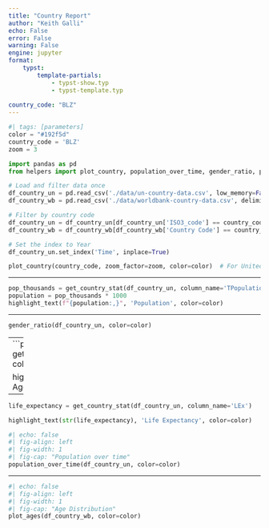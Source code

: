 ```yaml
---
title: "Country Report"
author: "Keith Galli"
echo: False
error: False
warning: False
engine: jupyter
format:
    typst:
        template-partials: 
            - typst-show.typ
            - typst-template.typ
            
country_code: "BLZ"
---
```

```python
#| tags: [parameters]
color = "#192f5d"
country_code = 'BLZ'
zoom = 3
```

```python
import pandas as pd
from helpers import plot_country, population_over_time, gender_ratio, plot_ages, get_country_stat, highlight_text

# Load and filter data once
df_country_un = pd.read_csv('./data/un-country-data.csv', low_memory=False)
df_country_wb = pd.read_csv('./data/worldbank-country-data.csv', delimiter=';', low_memory=False)

# Filter by country code
df_country_un = df_country_un[df_country_un['ISO3_code'] == country_code]
df_country_wb = df_country_wb[df_country_wb['Country Code'] == country_code]

# Set the index to Year
df_country_un.set_index('Time', inplace=True)
```

```python
plot_country(country_code, zoom_factor=zoom, color=color)  # For United States
```

```{=typst}
#v(-20pt)
```

:::: {layout="[0.33, 0.66]"}

::: {#firstcol}

---

```python
pop_thousands = get_country_stat(df_country_un, column_name='TPopulation1July') # In thousands
population = pop_thousands * 1000
highlight_text(f"{population:,}", 'Population', color=color)
```
---

```python
gender_ratio(df_country_un, color=color)
```

---
```python
age = get_country_stat(df_country_un, column_name='MedianAgePop')

highlight_text(str(age), 'Median Age', color=color)
```

---
```python
life_expectancy = get_country_stat(df_country_un, column_name='LEx')

highlight_text(str(life_expectancy), 'Life Expectancy', color=color)
```

:::

::: {#secondcol}

```python
#| echo: false
#| fig-align: left
#| fig-width: 1
#| fig-cap: "Population over time"
population_over_time(df_country_un, color=color)
```
---

```python
#| echo: false
#| fig-align: left
#| fig-width: 1
#| fig-cap: "Age Distribution"
plot_ages(df_country_wb, color=color)
```

:::

::::